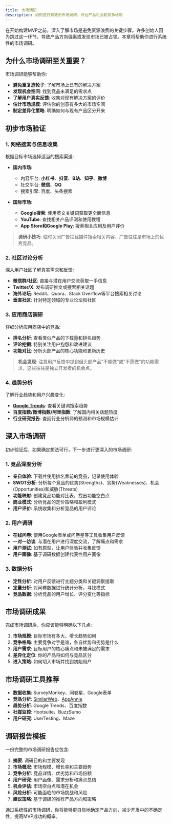 ```yaml
---
title: 市场调研
description: 如何进行有效的市场调研，评估产品机会和竞争格局
---
```



在开始构建MVP之前，深入了解市场是避免资源浪费的关键步骤。许多创始人因为跳过这一环节，导致产品方向偏离或发现市场已被占领。本章将帮助你进行系统性的市场调研。

## 为什么市场调研至关重要？

市场调研能够帮助你:

- **避免重复造轮子**: 了解市场上已有的解决方案
- **发现机会空间**: 找到竞品未满足的需求点
- **了解用户真实反馈**: 收集对现有解决方案的评价
- **估计市场规模**: 评估你的创意有多大的市场空间
- **制定差异化策略**: 明确如何与现有产品区分开来

## 初步市场验证

### 1. 网络搜索与信息收集

根据目标市场选择适当的搜索渠道:

- **国内市场**: 
  - 内容平台: **小红书**、**抖音**、**B站**、**知乎**、**微博**
  - 社交平台: **微信**、**QQ**
  - 搜索引擎: 百度、头条搜索

- **国际市场**: 
  - **Google搜索**: 使用英文关键词获取更全面信息
  - **YouTube**: 查找相关产品评测和使用教程
  - **App Store和Google Play**: 搜索相关应用及用户评价

> **调研小技巧**: 临时关闭广告拦截插件搜索相关内容，广告往往是市场上的优秀竞品。

### 2. 社区讨论分析

深入用户社区了解真实需求和反馈:

- **微信群/社区**: 直接与潜在用户交流获取一手信息
- **Twitter/X**: 发布调研推文或搜索相关话题
- **海外论坛**: Reddit、Quora、Stack Overflow等平台搜索相关讨论
- **垂直社区**: 针对特定领域的专业论坛和社区

### 3. 应用商店调研

仔细分析应用商店中的竞品:

- **排名分析**: 查看类似产品的下载量和排名趋势
- **评论挖掘**: 特别关注用户抱怨和改进建议
- **功能对比**: 分析头部产品的核心功能和更新历史

> **机会发现**: 注意用户反馈中提到但头部产品"不能做"或"不愿做"的功能需求，这些往往是独立开发者的机会点。

### 4. 趋势分析

了解行业趋势和用户兴趣变化:

- **[Google Trends](https://trends.google.com/)**: 查看关键词搜索趋势
- **百度指数/微博指数/阿里指数**: 了解国内相关话题热度
- **行业研究报告**: 查阅行业分析师的预测和市场规模估计

## 深入市场调研

初步验证后，如果确定想法可行，下一步进行更深入的市场调研:

### 1. 竞品深度分析

- **亲自体验**: 下载并使用排名靠前的竞品，记录使用体验
- **SWOT分析**: 分析每个竞品的优势(Strengths)、劣势(Weaknesses)、机会(Opportunities)和威胁(Threats)
- **功能映射**: 创建竞品功能对比表，找出功能空白点
- **商业模式**: 分析竞品的定价策略和盈利模式
- **用户评价**: 系统收集和分析竞品的用户评论

### 2. 用户调研

- **在线问卷**: 使用Google表单或问卷星等工具收集用户反馈
- **一对一访谈**: 与潜在用户进行深度交流，了解痛点和需求
- **用户测试**: 如有原型，让用户体验并收集反馈
- **用户画像**: 基于调研数据创建代表性用户画像

### 3. 数据分析

- **定性分析**: 对用户反馈进行主题分类和关键洞察提取
- **定量分析**: 对问卷数据进行统计分析，寻找模式
- **竞品数据**: 分析竞品的用户增长、评分变化等指标

## 市场调研成果

完成市场调研后，你应该能够明确以下几点:

1. **市场规模**: 目标市场有多大，增长趋势如何
2. **竞争格局**: 主要竞争对手是谁，各自优势和劣势是什么
3. **用户需求**: 目标用户的核心痛点和未被满足的需求
4. **差异化定位**: 你的产品将如何与竞品区分
5. **进入策略**: 如何切入市场并找到初始用户

## 市场调研工具推荐

- **数据收集**: SurveyMonkey、问卷星、Google表单
- **竞品分析**: [SimilarWeb](https://www.similarweb.com/)、[AppAnnie](https://www.data.ai/)
- **趋势分析**: Google Trends、百度指数
- **社媒监控**: Hootsuite、BuzzSumo
- **用户研究**: UserTesting、Maze

## 调研报告模板

一份完整的市场调研报告应包含:

1. **摘要**: 调研目的和主要发现
2. **市场概况**: 市场规模、增长率和主要趋势
3. **竞争分析**: 竞品详情、优劣势和市场份额
4. **用户研究**: 用户画像、需求分析和痛点总结
5. **机会评估**: 市场空白点和潜在机会
6. **风险分析**: 可能面临的市场挑战和风险
7. **建议策略**: 基于调研的推荐产品方向和策略

通过系统性的市场调研，你将能够更自信地确定产品方向，减少开发中的不确定性，提高MVP成功的概率。 